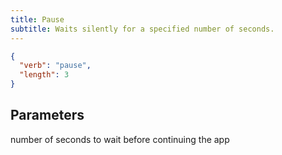 ```yaml
---
title: Pause
subtitle: Waits silently for a specified number of seconds.  
---
```


```json
{
  "verb": "pause",
  "length": 3
}
```
## Parameters

<ParamField path="length" type="number" required={true}>
  number of seconds to wait before continuing the app
</ParamField>
